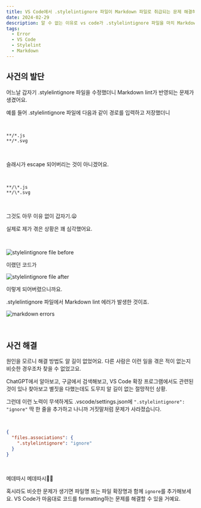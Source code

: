 ```yaml
---
title: VS Code에서 .stylelintignore 파일이 Markdown 파일로 취급되는 문제 해결하기
date: 2024-02-29
description: 알 수 없는 이유로 vs code가 .stylelintignore 파일을 마치 Markdown 파일처럼 다루는 문제가 생겼다. 더 큰 문제는 나만 이런 현상을 겪은 듯하다는 점이다.
tags:
  - Error
  - VS Code
  - Stylelint
  - Markdown
---
```


## 사건의 발단

어느날 갑자기 .stylelintignore 파일을 수정했더니 Markdown lint가 반영되는 문제가 생겼어요.

예를 들어 .stylelintignore 파일에 다음과 같이 경로를 입력하고 저장했더니

<br />

```text
**/*.js
**/*.svg
```

<br />

슬래시가 escape 되어버리는 것이 아니겠어요.

<br />

```text
**/\*.js
**/\*.svg
```

<br />

그것도 아무 이유 없이 갑자기.😦

실제로 제가 겪은 상황은 꽤 심각했어요.

<br />

![stylelintignore file before](stylelintignore.png)

이랬던 코드가

![stylelintignore file after](stylelintignore-after.png)

이렇게 되어버렸으니까요.

.stylelintignore 파일에서 Markdown lint 에러가 발생한 것이죠.

![markdown errors](errors.png)

<br />

## 사건 해결

원인을 모르니 해결 방법도 알 길이 없었어요. 다른 사람은 이런 일을 겪은 적이 없는지 비슷한 경우조차 찾을 수 없었고요.

ChatGPT에서 알아보고, 구글에서 검색해보고, VS Code 확장 프로그램에서도 관련된 것이 있나 찾아보고 별짓을 다했는데도 도무지 알 길이 없는 절망적인 상황.

그런데 이런 노력이 무색하게도 .vscode/settings.json에 `".stylelintignore": "ignore"` 딱 한 줄을 추가하고 나니까 거짓말처럼 문제가 사라졌습니다.

<br />

```json
{
  "files.associations": {
    ".stylelintignore": "ignore"
  }
}
```

<br />

메데따시 메데따시🎉🎉

혹시라도 비슷한 문제가 생기면 파일명 또는 파일 확장명과 함께 `ignore`를 추가해보세요. VS Code가 마음대로 코드를 formatting하는 문제를 해결할 수 있을 거예요.
